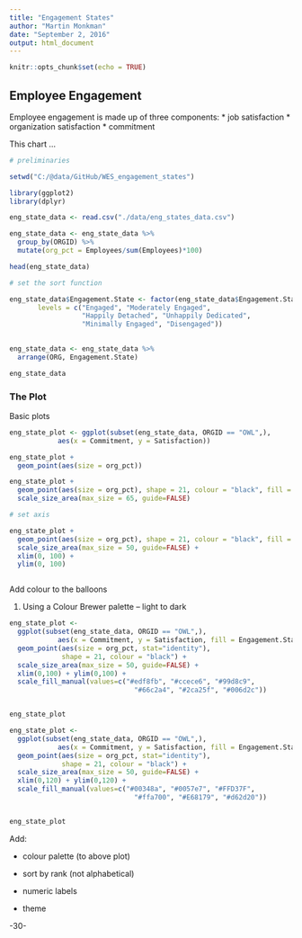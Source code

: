 ```yaml
---
title: "Engagement States"
author: "Martin Monkman"
date: "September 2, 2016"
output: html_document
---
```


```r
knitr::opts_chunk$set(echo = TRUE)
```

## Employee Engagement

Employee engagement is made up of three components:
* job satisfaction
* organization satisfaction
* commitment 

This chart ...

```r

# preliminaries

setwd("C:/@data/GitHub/WES_engagement_states")

library(ggplot2)
library(dplyr)

eng_state_data <- read.csv("./data/eng_states_data.csv")

eng_state_data <- eng_state_data %>%
  group_by(ORGID) %>%
  mutate(org_pct = Employees/sum(Employees)*100)

head(eng_state_data)

# set the sort function 

eng_state_data$Engagement.State <- factor(eng_state_data$Engagement.State, 
       levels = c("Engaged", "Moderately Engaged",
                  "Happily Detached", "Unhappily Dedicated",
                  "Minimally Engaged", "Disengaged"))
         

eng_state_data <- eng_state_data %>%
  arrange(ORG, Engagement.State)

eng_state_data

```


### The Plot

Basic plots

```r

eng_state_plot <- ggplot(subset(eng_state_data, ORGID == "OWL",),
            aes(x = Commitment, y = Satisfaction))

eng_state_plot + 
  geom_point(aes(size = org_pct))

eng_state_plot + 
  geom_point(aes(size = org_pct), shape = 21, colour = "black", fill = "cornsilk") +
  scale_size_area(max_size = 65, guide=FALSE)

# set axis

eng_state_plot + 
  geom_point(aes(size = org_pct), shape = 21, colour = "black", fill = "cornsilk") +
  scale_size_area(max_size = 50, guide=FALSE) +
  xlim(0, 100) +
  ylim(0, 100)



```


Add colour to the balloons

1. Using a Colour Brewer palette -- light to dark

```r

eng_state_plot <- 
  ggplot(subset(eng_state_data, ORGID == "OWL",),
            aes(x = Commitment, y = Satisfaction, fill = Engagement.State)) + 
  geom_point(aes(size = org_pct, stat="identity"), 
             shape = 21, colour = "black") +
  scale_size_area(max_size = 50, guide=FALSE) + 
  xlim(0,100) + ylim(0,100) +
  scale_fill_manual(values=c("#edf8fb", "#ccece6", "#99d8c9", 
                               "#66c2a4", "#2ca25f", "#006d2c"))


eng_state_plot  


```



```r

eng_state_plot <- 
  ggplot(subset(eng_state_data, ORGID == "OWL",),
            aes(x = Commitment, y = Satisfaction, fill = Engagement.State)) + 
  geom_point(aes(size = org_pct, stat="identity"), 
             shape = 21, colour = "black") +
  scale_size_area(max_size = 50, guide=FALSE) + 
  xlim(0,120) + ylim(0,120) +
  scale_fill_manual(values=c("#00348a", "#0057e7", "#FFD37F", 
                               "#ffa700", "#E68179", "#d62d20"))


eng_state_plot  


```

Add:

* colour palette (to above plot)

* sort by rank (not alphabetical)

* numeric labels

* theme


-30-
